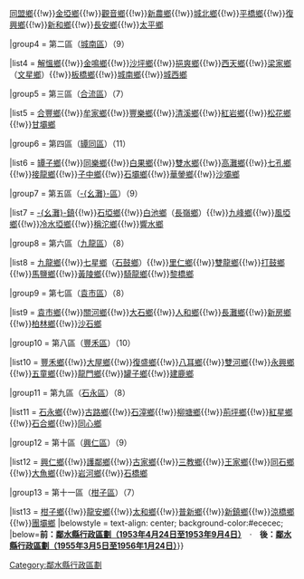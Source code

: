 {{Navbox

|name = 鄰水縣行政區劃（1953年9月4日至1955年3月5日）

|title = [[鄰水縣]]行政區劃（1953年9月4日至1955年3月5日）

|above = |image =|state = {{{state<includeonly>|collapsed</includeonly>}}}

|group1style = background: #ececec; vertical-align: text-top; text-align: center;

|group1 = 十二[[區]]

|list1style = background: #ececec; vertical-align: text-top; text-align: center;

|list1 = [[鄉]]（96個鄉）

|group2 = [[城關區_(鄰水縣)|城關區]]

|list2 = 7個居委會

|group3 = 第一區（[[城北區_(鄰水縣)|城北區]]）（11）

|list3 =  [[延勝鄉]]{{!w}}[[同盟鄉]]{{!w}}[[金埡鄉]]{{!w}}[[觀音鄉_(鄰水縣)|觀音鄉]]{{!w}}[[新農鄉_(鄰水縣)|新農鄉]]{{!w}}[[城北鄉_(鄰水縣)|城北鄉]]{{!w}}[[平橋鄉_(鄰水縣)|平橋鄉]]{{!w}}[[復興鄉_(鄰水縣)|復興鄉]]{{!w}}[[新和鄉]]{{!w}}[[長安鄉_(鄰水縣)|長安鄉]]{{!w}}[[太平鄉_(鄰水縣)|太平鄉]]

|group4 = 第二區（[[城南區_(鄰水縣)|城南區]]）（9）

|list4 =  [[解慍鄉]]{{!w}}[[金鳴鄉]]{{!w}}[[沙坪鄉_(鄰水縣)|沙坪鄉]]{{!w}}[[挹爽鄉]]{{!w}}[[西天鄉]]{{!w}}[[梁家鄉]]（[[文星鄉]]）{{!w}}[[板橋鄉_(鄰水縣)|板橋鄉]]{{!w}}[[城南鄉_(鄰水縣)|城南鄉]]{{!w}}[[城西鄉_(鄰水縣)|城西鄉]]

|group5 = 第三區（[[合流區]]）（7）

|list5 =  [[合豐鄉]]{{!w}}[[牟家鄉]]{{!w}}[[豐樂鄉_(鄰水縣)|豐樂鄉]]{{!w}}[[清溪鄉_(鄰水縣)|清溪鄉]]{{!w}}[[紅岩鄉_(鄰水縣)|紅岩鄉]]{{!w}}[[松花鄉]]{{!w}}[[甘壩鄉]]

|group6 = 第四區（[[罈同區]]）（11）

|list6 =  [[罈子鄉]]{{!w}}[[同樂鄉_(鄰水縣)|同樂鄉]]{{!w}}[[白果鄉 (鄰水縣)|白果鄉]]{{!w}}[[雙水鄉]]{{!w}}[[高灘鄉 (鄰水縣)|高灘鄉]]{{!w}}[[七孔鄉]]{{!w}}[[接龍鄉_(鄰水縣)|接龍鄉]]{{!w}}[[子中鄉]]{{!w}}[[石壩鄉_(鄰水縣)|石壩鄉]]{{!w}}[[華鎣鄉]]{{!w}}[[沙壩鄉_(鄰水縣)|沙壩鄉]]

|group7 = 第五區（[[幺灘區|-{幺灘}-區]]）（9）

|list7 =  [[幺灘鎮|-{幺灘}-鎮]]{{!w}}[[石埡鄉_(鄰水縣)|石埡鄉]]{{!w}}[[白池鄉]]（[[長嶺鄉 (鄰水縣)|長嶺鄉]]）{{!w}}[[九峰鄉]]{{!w}}[[風埡鄉]]{{!w}}[[冷水埡鄉]]{{!w}}[[稱沱鄉]]{{!w}}[[響水鄉 (鄰水縣)|響水鄉]]

|group8 = 第六區（[[九龍區_(鄰水縣)|九龍區]]）（8）

|list8 =  [[九龍鄉_(鄰水縣)|九龍鄉]]{{!w}}[[七星鄉_(鄰水縣)|七星鄉]]（[[石鼓鄉_(鄰水縣)|石鼓鄉]]）{{!w}}[[里仁鄉_(鄰水縣)|里仁鄉]]{{!w}}[[雙龍鄉 (鄰水縣)|雙龍鄉]]{{!w}}[[打鼓鄉]]{{!w}}[[馬鹽鄉]]{{!w}}[[黃陵鄉]]{{!w}}[[騎龍鄉_(鄰水縣)|騎龍鄉]]{{!w}}[[黎橋鄉]]

|group9 = 第七區（[[袁市區]]）（8）

|list9 =  [[袁市鄉]]{{!w}}[[關河鄉 (鄰水縣)|關河鄉]]{{!w}}[[大石鄉 (鄰水縣)|大石鄉]]{{!w}}[[人和鄉 (鄰水縣)|人和鄉]]{{!w}}[[長灘鄉_(鄰水縣)|長灘鄉]]{{!w}}[[新房鄉 (鄰水縣)|新房鄉]]{{!w}}[[柏林鄉 (鄰水縣)|柏林鄉]]{{!w}}[[沙石鄉]]

|group10 = 第八區（[[豐禾區]]）（10）

|list10 =  [[豐禾鄉]]{{!w}}[[大屋鄉]]{{!w}}[[復盛鄉 (鄰水縣)|復盛鄉]]{{!w}}[[八耳鄉]]{{!w}}[[雙河鄉 (鄰水縣)|雙河鄉]]{{!w}}[[永興鄉 (鄰水縣)|永興鄉]]{{!w}}[[五童鄉]]{{!w}}[[龍門鄉 (鄰水縣)|龍門鄉]]{{!w}}[[罐子鄉 (鄰水縣)|罐子鄉]]{{!w}}[[建鹿鄉]]

|group11 = 第九區（[[石永區]]）（8）

|list11 =  [[石永鄉]]{{!w}}[[古路鄉]]{{!w}}[[石滓鄉]]{{!w}}[[柳塘鄉]]{{!w}}[[荊坪鄉]]{{!w}}[[紅星鄉 (鄰水縣)|紅星鄉]]{{!w}}[[石合鄉]]{{!w}}[[同心鄉 (鄰水縣)|同心鄉]]

|group12 = 第十區（[[興仁區]]）（9）

|list12 =  [[興仁鄉_(鄰水縣)|興仁鄉]]{{!w}}[[護鄰鄉]]{{!w}}[[古家鄉]]{{!w}}[[三教鄉 (鄰水縣)|三教鄉]]{{!w}}[[王家鄉 (鄰水縣)|王家鄉]]{{!w}}[[同石鄉]]{{!w}}[[大魚鄉]]{{!w}}[[岩河鄉]]{{!w}}[[石橋鄉 (鄰水縣)|石橋鄉]]

|group13 = 第十一區（[[柑子區]]）（7）

|list13 =  [[柑子鄉_(鄰水縣)|柑子鄉]]{{!w}}[[龍安鄉_(鄰水縣)|龍安鄉]]{{!w}}[[太和鄉_(鄰水縣)|太和鄉]]{{!w}}[[普新鄉]]{{!w}}[[新鎮鄉_(鄰水縣)|新鎮鄉]]{{!w}}[[涼橋鄉]]{{!w}}[[團壩鄉]]
|belowstyle = text-align: center; background-color:#ececec;
|below='''前：[[Template:四川省鄰水縣行政區劃（1953年4月24日至1953年9月4日）|鄰水縣行政區劃（1953年4月24日至1953年9月4日）]]　'''·'''　後：[[Template:四川省鄰水縣行政區劃（1955年3月5日至1956年1月24日）|鄰水縣行政區劃（1955年3月5日至1956年1月24日）]]'''}}
[[Category:鄰水縣行政區劃]]
<noinclude>
[[Category:鄰水縣行政區劃| ]]
</noinclude>